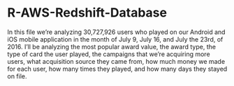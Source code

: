 # R-AWS-Redshift-Database
In this file we're analyzing 30,727,926 users who played on our Android and iOS mobile application in the month of July 9, July 16, and July the 23rd, of 2016. I'll be analyzing the most popular award value, the award type, the type of card the user played, the campaigns that we’re acquiring more users, what acquisition source they came from, how much money we made for each user, how many times they played, and how many days they stayed on file.

